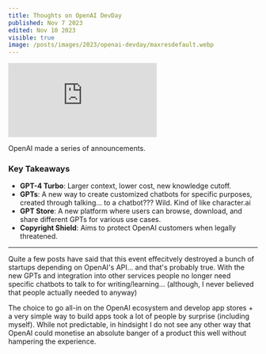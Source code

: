 ```yaml
---
title: Thoughts on OpenAI DevDay
published: Nov 7 2023
edited: Nov 10 2023
visible: true
image: /posts/images/2023/openai-devday/maxresdefault.webp
---
```


<iframe src="https://www.youtube.com/embed/U9mJuUkhUzk?si=tPunt9Kpfml27q6E" title="YouTube video player" frameborder="0" allow="accelerometer; autoplay; clipboard-write; encrypted-media; gyroscope; picture-in-picture; web-share" allowfullscreen></iframe>


OpenAI made a series of announcements.

### Key Takeaways
- **GPT-4 Turbo**: Larger context, lower cost, new knowledge cutoff.
- **GPTs**: A new way to create customized chatbots for specific purposes, created through talking... to a chatbot??? Wild. Kind of like character.ai
- **GPT Store**: A new platform where users can browse, download, and share different GPTs for various use cases.
- **Copyright Shield**: Aims to protect OpenAI customers when legally threatened.

---

Quite a few posts have said that this event effecitvely destroyed a bunch of startups depending on OpenAI's API... and that's probably true. With the new GPTs and integration into other services people no longer need specific chatbots to talk to for writing/learning... (although, I never believed that people actually needed to anyway)

The choice to go all-in on the OpenAI ecosystem and develop app stores + a very simple way to build apps took a lot of people by surprise (including myself). While not predictable, in hindsight I do not see any other way that OpenAI could monetise an absolute banger of a product this well without hampering the experience.